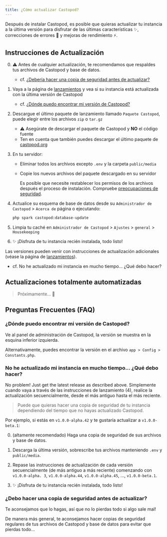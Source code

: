 ```yaml
---
title: ¿Cómo actualizar Castopod?
---
```



Después de instalar Castopod, es posible que quieras actualizar tu instancia a
la última versión para disfrutar de las últimas características ✨, correcciones
de errores 🐛 y mejoras de rendimiento ⚡.

## Instrucciones de Actualización

0. ⚠️ Antes de cualquier actualización, te recomendamos que respaldes tus
   archivos de Castopod y base de datos.
   - cf.
     [¿Debería hacer una copia de seguridad antes de actualizar?](#should-i-make-a-backup-before-updating)

1. Vaya a la página de
   [lanzamientos](https://code.castopod.org/adaures/castopod/-/releases) y vea
   si su instancia está actualizada con la última versión de Castopod
   - cf.
     [¿Dónde puedo encontrar mi versión de Castopod?](#where-can-i-find-my-castopod-version)

2. Descargue el último paquete de lanzamiento llamado `Paquete Castopod`, puede
   elegir entre los archivos `zip` o `tar.gz`
   - ⚠️ Asegúrate de descargar el paquete de Castopod y **NO** el código fuente
   - Ten en cuenta que también puedes descargar el último paquete de
     [castopod.org](https://castopod.org/)

3. En tu servidor:
   - Eliminar todos los archivos excepto `.env` y la carpeta `public/media`
   - Copie los nuevos archivos del paquete descargado en su servidor

     <Aside>

     Es posible que necesite restablecer los permisos de los archivos después el
     proceso de instalación. Compruebe
     [preocupaciones de seguridad](./security.md).

     </Aside>

4. Actualice su esquema de base de datos desde su `Administrador de Castopod` >
   `Acerca de` página o ejecutando:

   ```bash
   php spark castopod:database-update
   ```

5. Limpia tu caché en `Administrador de Castopod` > `Ajustes` > `general` >
   `Housekeeping`

6. ✨ ¡Disfruta de tu instancia recién instalada, todo listo!

<Aside>

Las versiones pueden venir con instrucciones de actualización adicionales (véase
la página de
[lanzamientos](https://code.castopod.org/adaures/castopod/-/releases)).

- cf. No he actualizado mi instancia en mucho tiempo… ¿Qué debo hacer?

</Aside>

## Actualizaciones totalmente automatizadas

> Próximamente... 👀

## Preguntas Frecuentes (FAQ)

### ¿Dónde puedo encontrar mi versión de Castopod?

Ve al panel de administración de Castopod, la versión se muestra en la esquina
inferior izquierda.

Alternativamente, puedes encontrar la versión en el archivo
`app > Config > Constants.php`.

### No he actualizado mi instancia en mucho tiempo… ¿Qué debo hacer?

No problem! Just get the latest release as described above. Simplemente cuando
vaya a través de las instrucciones de lanzamiento (4), realice la actualización
secuencialmente, desde el más antiguo hasta el más reciente.

> Puede que quieras hacer una copia de seguridad de tu instancia dependiendo del
> tiempo que no hayas actualizado Castopod.

Por ejemplo, si estás en `v1.0.0-alpha.42` y te gustaría actualizar a
`v1.0.0-beta.1`:

0. (altamente recomendado) Haga una copia de seguridad de sus archivos y base de
   datos.

1. Descarga la última versión, sobrescribe tus archivos manteniendo `.env` y
   `public/media`.

2. Repase las instrucciones de actualización de cada versión secuencialmente (de
   más antiguo a más reciente) comenzando con `v1.0.0-alpha. 3`,
   `v1.0.0-alpha.44`, `v1.0.0-alpha.45`, …, `v1.0.0-beta.1`.

3. ✨ ¡Disfruta de tu instancia recién instalada, todo listo!

### ¿Debo hacer una copia de seguridad antes de actualizar?

Te aconsejamos que lo hagas, así que no lo pierdas todo si algo sale mal!

De manera más general, te aconsejamos hacer copias de seguridad regulares de tus
archivos de Castopod y base de datos para evitar que pierdas todo…
